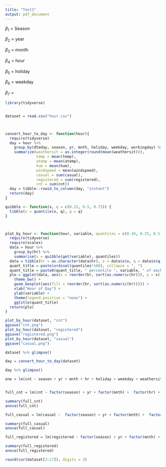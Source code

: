 ```yaml
---
title: "Test1"
output: pdf_document
---
```


$\beta_{1}$ = Season

$\beta_{2}$ = year

$\beta_{3}$ = month

$\beta_{4}$ = hour

$\beta_{5}$ = holiday

$\beta_{6}$ = weekday

$\beta_{7}$ = 


```r
library(tidyverse)


dataset = read.csv("hour.csv")



convert_hour_to_day <- function(hour){
  require(tidyverse)
  day = hour %>%
    group_by(dteday, season, yr, mnth, holiday, weekday, workingday) %>%
    summarize(weathersit = as.integer(round(mean(weathersit))),
              temp = mean(temp),
              atemp = mean(atemp),
              hum = mean(hum),
              windspeed = mean(windspeed),
              casual = sum(casual),
              registered = sum(registered),
              cnt = sum(cnt))
  day = tibble::rowid_to_column(day, "instant")
  return(day)
}
```

```r
quibble <- function(x, q = c(0.25, 0.5, 0.75)) {
  tibble(x = quantile(x, q), q = q)
}



plot_by_hour <- function(hour, variable, quantiles = c(0.10, 0.25, 0.5, 0.75, 0.90)){
  require(tidyverse)
  require(scales)
  data = hour %>%
    group_by(hr) %>%
    summarise(x = quibble(get(variable), quantiles))
  data = tibble(hr = as.character(data$hr), x = data$x$x, q = data$x$q)
  quant_title = paste(ordinal(quantiles*100), collapse = ", ") 
  quant_title = paste0(quant_title, " percentile ", variable, " of each hour of day")
  plo = ggplot(data, aes(x = reorder(hr, sort(as.numeric(hr))), y = x)) + 
    theme_bw() +
    geom_boxplot(aes(fill = reorder(hr, sort(as.numeric(hr))))) +
    xlab("Hour of Day") +
    ylab(variable) +
    theme(legend.position = "none") +
    ggtitle(quant_title) 
  return(plo)
}

plot_by_hour(dataset, "cnt")
ggsave("cnt.png")
plot_by_hour(dataset, "registered")
ggsave("registered.png")
plot_by_hour(dataset, "casual")
ggsave("casual.png")


```

```r
dataset %>% glimpse()

day = convert_hour_to_day(dataset)

day %>% glimpse()
```


```r
one = lm(cnt ~ season + yr + mnth + hr + holiday + weekday + weathersit + temp + atemp + hum + windspeed, data = dataset)


full_cnt = lm(cnt ~ factor(season) + yr + factor(mnth) +  factor(hr) + holiday + factor(weekday) + factor(weathersit) + temp + atemp + hum + windspeed, data = dataset)

summary(full_cnt)
anova(full_cnt)

full_casual = lm(casual ~  factor(season) + yr + factor(mnth) +  factor(hr) + holiday + factor(weekday) + factor(weathersit) + temp + atemp + hum + windspeed, data = dataset)

summary(full_casual)
anova(full_casual)

full_registered = lm(registered ~ factor(season) + yr + factor(mnth) +  factor(hr) + holiday + factor(weekday) + factor(weathersit) + temp + atemp + hum + windspeed, data = dataset)

summary(full_registered)
anova(full_registered)
```

```r
round(cor(dataset[3:17]), digits = 3)
```





```r

```

